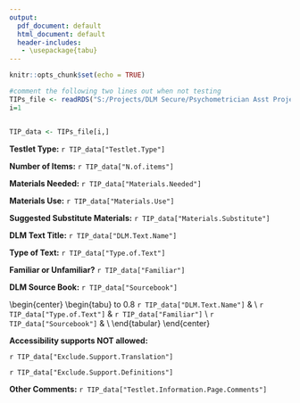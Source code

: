 ```yaml
---
output:
  pdf_document: default
  html_document: default
  header-includes:
   - \usepackage{tabu}
---
```


```r
knitr::opts_chunk$set(echo = TRUE)

#comment the following two lines out when not testing
TIPs_file <- readRDS("S:/Projects/DLM Secure/Psychometrician Asst Projects/Jennifer Projects/TIPs Automation/test_TIPs_file.rds")
i=1


TIP_data <- TIPs_file[i,]

```

**Testlet Type:** `r TIP_data["Testlet.Type"]`

**Number of Items:** `r TIP_data["N.of.items"]`

**Materials Needed:** `r TIP_data["Materials.Needed"]`

**Materials Use:** `r TIP_data["Materials.Use"]`

**Suggested Substitute Materials:** `r TIP_data["Materials.Substitute"]`

\hrulefill

**DLM Text Title:** `r TIP_data["DLM.Text.Name"]`

**Type of Text:** `r TIP_data["Type.of.Text"]`

**Familiar or Unfamiliar?** `r TIP_data["Familiar"]`

**DLM Source Book:** `r TIP_data["Sourcebook"]`

\hrulefill

\begin{center}
\begin{tabu} to 0.8\textwidth { | X[l] | X[l] | } 
 \hline
 \textbf{DLM Text Title:} `r TIP_data["DLM.Text.Name"]` & \\ 
 \textbf{Type of Text:} `r TIP_data["Type.of.Text"]`  & \textbf{Familiar?} `r TIP_data["Familiar"]` \\ 
 \textbf{DLM Source Book:} `r TIP_data["Sourcebook"]`  &  \\ 
 \hline
\end{tabular}
\end{center}

**Accessibility supports NOT allowed:** 

`r TIP_data["Exclude.Support.Translation"]`

`r TIP_data["Exclude.Support.Definitions"]`


**Other Comments:** `r TIP_data["Testlet.Information.Page.Comments"]`


